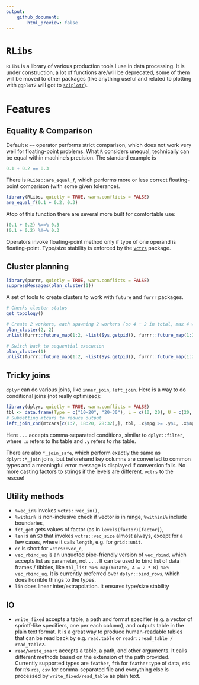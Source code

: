 ```yaml
---
output:
    github_document:
        html_preview: false
---
```

# `RLibs`
`RLibs` is a library of various production tools I use in data processing.
It is under construction, a lot of functions are/will be deprecated, some of them will be moved to other packages (like anything useful and related to plotting with `ggplot2` will got to [`sciplotr`](https://github.com/Ilia-Kosenkov/sciplotr)).

# Features
## Equality & Comparison
Default `R` `==` operator performs strict comparison, which does not work very well for floating-point problems. What `R` considers unequal, technically can be equal within machine's precision. The standard example is
```r
0.1 + 0.2 == 0.3
```

There is `RLibs::are_equal_f`, which performs more or less correct floating-point comparison (with some given tolerance).
```r
library(RLibs, quietly = TRUE, warn.conflicts = FALSE)
are_equal_f(0.1 + 0.2, 0.3)
```
Atop of this function there are several more built for comfortable use:

```r
(0.1 + 0.2) %==% 0.3
(0.1 + 0.2) %!=% 0.3
```

Operators invoke floating-point method only if type of one operand is floating-point. Type/size stability is enforced by the [`vctrs`](https://github.com/r-lib/vctrs) package.

## Cluster planning
```r
library(purrr, quietly = TRUE, warn.conflicts = FALSE)
suppressMessages(plan_cluster(1))
```
A set of tools to create clusters to work with `future` and `furrr` packages.
```r
# Checks cluster status
get_topology()

# Create 2 workers, each spawning 2 workers (so 4 + 2 in total, max 4 working simultaneously)
plan_cluster(2, 2)
unlist(furrr::future_map(1:2, ~list(Sys.getpid(), furrr::future_map(1:2, ~Sys.getpid()))))

# Switch back to sequential execution
plan_cluster(1)
unlist(furrr::future_map(1:2, ~list(Sys.getpid(), furrr::future_map(1:2, ~Sys.getpid()))))
```

## Tricky joins
`dplyr` can do various joins, like `inner_join`, `left_join`. Here is a way to do conditional joins (not really optimized):

```r
library(dplyr, quietly = TRUE, warn.conflicts = FALSE)
tbl <- data.frame(Type = c("10-20", "20-30"), L = c(10, 20), U = c(20, 30))
# Subsetting mtcars to reduce output
left_join_cnd(mtcars[c(1:7, 18:20, 28:32),], tbl, .x$mpg >= .y$L, .x$mpg < .y$U) %>% select(Type, L, mpg, U, everything())
```

Here `...` accepts comma-separated conditions, similar to `dplyr::filter`, where `.x` refers to lhs table and `.y` refers to rhs table. 

There are also `*_join_safe`, which perform exactly the same as `dplyr::*_join` joins, but beforehand key columns are converted to common types and a meaningful error message is displayed if conversion fails. No more casting factors to strings if the levels are different. `vctrs` to the rescue!

## Utility methods

- `%vec_in%` invokes `vctrs::vec_in()`, 
- `%within%` is non-inclusive check if vector is in range, `%withini%` include boundaries,
- `fct_get` gets values of factor (as in `levels(factor)[factor]`),
- `len` is an `S3` that invokes `vctrs::vec_size` almost always, except for a few cases, where it calls `length`, e.g. for `grid::unit`.
- `cc` is short for `vctrs::vec_c`,
- `vec_rbind_uq` is an unquoted pipe-friendly version of `vec_rbind`, which accepts list as parameter, not `...`. It can be used to bind list of data frames / tibbles, like `tbl_list %>% map(mutate, A = 2 * B) %>% vec_rbind_uq`. It is currently preferred over `dplyr::bind_rows`, which does horrible things to the types.
- `lin` does linear inter/extrapolation. It ensures type/size stability

## IO

- `write_fixed` accepts a table, a path and format specifier (e.g. a vector of sprintf-like specifiers, one per each column), and outputs table in the plain text format. It is a great way to produce human-readable tables that can be read back by e.g. `read.table` or `readr::read_table / read_table2`.
- `read/write_smart` accepts a table, a path, and other arguments. It calls different methods based on the extension of the path provided. Currently supported types are `feather`, `fth` for `feather` type of data, `rds` for `R`'s `rds`, `csv` for comma-separated file and everything else is processed by `write_fixed/read_table` as plain text.